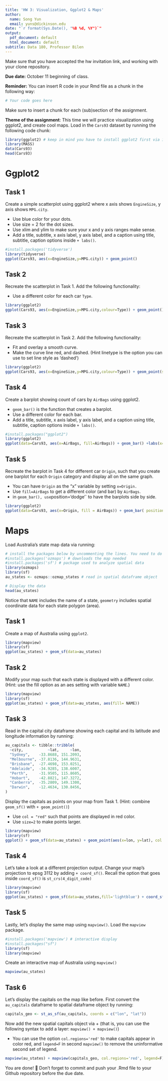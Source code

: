 ```yaml
---
title: 'HW 3: Visualization, Ggplot2 & Maps'
author:
  name: Song Yun
  email: yuns@dickinson.edu
date: "`r format(Sys.Date(), "%B %d, %Y")`"
output:
  pdf_document: default
  html_document: default
subtitle: Data 180, Professor Bilen
---
```


Make sure that you have accepted the hw invitation link, and working with your clone repository.

**Due date:** October 11 beginning of class.

**Reminder:** You can insert R code in your Rmd file as a chunk in the following way:
```r
# Your code goes here
```
Make sure to insert a chunk for each (sub)section of the assignment.

**Theme of the assignment**: This time we will practice visualization using ggplot2, and create cool maps. Load in the `Cars93` dataset by running the following code chunk:

```r
library(ggplot2) # keep in mind you have to install ggplot2 first via install.packages() if it's not installed in your machine
library(MASS)
data(Cars93)
head(Cars93)
```

# Ggplot2

## Task 1
Create a simple scatterplot using ggplot2 where x axis shows `EngineSize`, y axis shows `MPG.city`.

* Use blue color for your dots.
* Use size = 2 for the dot sizes.
* Use xlim and ylim to make sure your x and y axis ranges make sense.
* Add a title, subtitle, x axis label, y axis label, and a caption using title, subtitle, caption options inside `+ labs()`.

 
```r
#install.packages('tidyverse')
library(tidyverse)
ggplot(Cars93, aes(x=EngineSize,y=MPG.city)) + geom_point()
```


## Task 2
Recreate the scatterplot in Task 1. Add the following functionality:

* Use a different color for each car `Type`.
```r
library(ggplot2)
ggplot(Cars93, aes(x=EngineSize,y=MPG.city,colour=Type)) + geom_point() 
```

## Task 3
Recreate the scatterplot in Task 2. Add the following functionality:

* Fit and overlay a smooth curve.
* Make the curve line red, and dashed. (Hint linetype is the option you can use to set line style as 'dashed')

```r
library(ggplot2)
ggplot(Cars93, aes(x=EngineSize,y=MPG.city,colour=Type)) + geom_point(size=2) + geom_smooth(col= "red",linetype = "dashed")

```                   

## Task 4
Create a barplot showing count of cars by `AirBags` using ggplot2.

* `geom_bar()` is the function that creates a barplot.
* Use a different color for each bar.
* Add a title, subtitle, x axis label, y axis label, and a caption using title, subtitle, caption options inside `+ labs()`.

```r
#install.packages("ggplot2")
library(ggplot2)
ggplot(data=Cars93, aes(x=AirBags, fill=AirBags)) + geom_bar() +labs(x="AirBags",y="Frequency") 
```

## Task 5
Recreate the barplot in Task 4 for different car `Origin`, such that you create one barplot for each `Origin` category and display all on the same graph.

* You can have `Origin` as the "x" variable by setting `x=Origin.`
* Use `fill=AirBags` to get a different color (and bar) by `AirBags`.
* in `geom_bar(), use `position='dodge'` to have the barplots side by side.

```r
library(ggplot2)
ggplot(data=Cars93, aes(x=Origin, fill = AirBags)) + geom_bar( position = 'dodge') +labs(x="AirBags",y="Frequency",aes(x=AirBags)) # how to make Airbags in the function of Origin?
```

# Maps
Load Australia's state map data via running:
```r
# install the packages below by uncommenting the lines. You need to do this only once.
#install.packages('ozmaps') # downloads the map needed
#install.packages('sf') # package used to analyze spatial data
library(ozmaps)
library(sf)
au_states <- ozmaps::ozmap_states # read in spatial dataframe object

# Display the data
head(au_states)
```
Notice that `NAME` includes the name of a state, `geometry` includes spatial coordinate data for each state polygon (area).

## Task 1
Create a map of Australia using `ggplot2`.
```r
library(mapview)
library(sf)
ggplot(au_states) + geom_sf(data=au_states)
```

## Task 2
Modify your map such that each state is displayed with a different color. (Hint: use the fill option as an aes setting with variable `NAME`.)
```r
library(mapview)
library(sf)
ggplot(au_states) + geom_sf(data=au_states, aes(fill= NAME)) 
```
## Task 3
Read in the capital city dataframe showing each capital and its latitude and longitude information by running:
```r
au_capitals <- tibble::tribble( 
  ~city,           ~lat,     ~lon,
  "Sydney",    -33.8688, 151.2093,  
  "Melbourne", -37.8136, 144.9631, 
  "Brisbane",  -27.4698, 153.0251, 
  "Adelaide",  -34.9285, 138.6007, 
  "Perth",     -31.9505, 115.8605, 
  "Hobart",    -42.8821, 147.3272, 
  "Canberra",  -35.2809, 149.1300, 
  "Darwin",    -12.4634, 130.8456, 
)
```

Display the capitals as points on your map from Task 1. (Hint: combine `geom_sf()` with `+ geom_point()`)

* Use `col = "red"` such that points are displayed in red color.
* Use `size=2` to make points larger.

```r
library(mapview)
library(sf)
ggplot() + geom_sf(data=au_states) + geom_point(aes(x=lon, y=lat), col = "red", size = 2, data=au_capitals)
```


## Task 4
Let's take a look at a different projection output. Change your map's projection to epsg 3112 by adding `+ coord_sf()`. Recall the option that goes inside `coord_sf()` is `st_crs(4_digit_code)`
```r
library(mapview)
library(sf)
ggplot(au_states) + geom_sf(data=au_states,fill='lightblue') + coord_sf(crs = st_crs(3112)) # aes(x=lat,y=long....?)
```

## Task 5
Lastly, let's display the same map using `mapview()`. Load the `mapview` package.

```r
#install.packages('mapview') # interactive display
#install.packages("sf")
library(sf)
library(mapview)
```
Create an interactive map of Australia using `mapview()`

```r
mapview(au_states)
```

## Task 6
Let's display the capitals on the map like before. First convert the `au_capitals` dataframe to spatial dataframe object by running:
```r
capitals_geo <- st_as_sf(au_capitals, coords = c("lon", "lat"))
```

Now add the new spatial capitals object via + (that is, you can use the following syntax to add a layer: `mapview() + mapview()`)

* You can use the option `col.regions='red'` to make capitals appear in color red, and `legend=F` in second `mapview()` to remove the uninformative second set of legend. 

```r
mapview(au_states) + mapview(capitals_geo, col.regions='red', legend=F)
```



You are done! 🏁 Don't forget to commit and push your .Rmd file to your Github repository before the due date.


